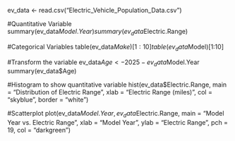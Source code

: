 ev_data <- read.csv("Electric_Vehicle_Population_Data.csv")

#Quantitative Variable
summary(ev_data$Model.Year)
summary(ev_data$Electric.Range)


#Categorical Variables
table(ev_data$Make)[1:10]
table(ev_data$Model)[1:10]


#Transform the variable
ev_data$Age <- 2025 - ev_data$Model.Year
summary(ev_data$Age)


#Histogram to show quantitative variable
hist(ev_data$Electric.Range,
     main = "Distribution of Electric Range",
     xlab = "Electric Range (miles)",
     col = "skyblue", border = "white")



#Scatterplot
plot(ev_data$Model.Year, ev_data$Electric.Range,
     main = "Model Year vs. Electric Range",
     xlab = "Model Year", ylab = "Electric Range",
     pch = 19, col = "darkgreen")


